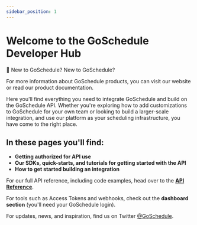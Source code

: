 ```yaml
---
sidebar_position: 1
---
```


# Welcome to the GoSchedule Developer Hub

<Alert icon={false} severity="info">
  <AlertTitle>📘 New to GoSchedule?</AlertTitle>
  New to GoSchedule?
  
  For more information about GoSchedule products, you can visit our website or read our product documentation. 
</Alert>

Here you'll find everything you need to integrate GoSchedule and build on the GoSchedule API. Whether you're exploring how to add customizations to GoSchedule for your own team or looking to build a larger-scale integration, and use our platform as your scheduling infrastructure, you have come to the right place.

## In these pages you'll find:

- **Getting authorized for API use**
- **Our SDKs, quick-starts, and tutorials for getting started with the API**
- **How to get started building an integration**

For our full API reference, including code examples, head over to the [**API Reference**](/docs/restful-api-reference).

For tools such as Access Tokens and webhooks, check out the **dashboard section** (you'll need your GoSchedule login).

For updates, news, and inspiration, find us on Twitter [@GoSchedule](https://twitter.com/GoSchedule).